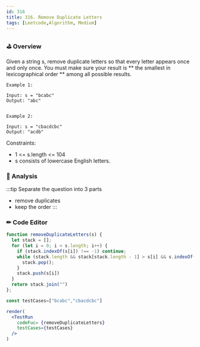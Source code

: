 ```yaml
---
id: 316
title: 316. Remove Duplicate Letters 
tags: [Leetcode,Algorithm, Medium]
---
```


### ⛳  Overview
Given a string s, remove duplicate letters so that every letter appears once and only once. You must make sure your result is ** the smallest in lexicographical order ** among all possible results.

 
```
Example 1:

Input: s = "bcabc"
Output: "abc"


Example 2:

Input: s = "cbacdcbc"
Output: "acdb"
 ```

Constraints:

* 1 <= s.length <= 104
* s consists of lowercase English letters.

### 📃  Analysis
:::tip
 Separate the question into 3 parts
 - remove duplicates
 - keep the order
:::


### ✏  Code Editor


```jsx live noInline
function removeDuplicateLetters(s) {
  let stack = [];
  for (let i = 0; i < s.length; i++) {
    if (stack.indexOf(s[i]) !== -1) continue;
    while (stack.length && stack[stack.length - 1] > s[i] && s.indexOf(stack[stack.length - 1], i) !== -1) {
      stack.pop();
    }
    stack.push(s[i])
  }
  return stack.join("")
};

const testCases=["bcabc","cbacdcbc"]

render(
  <TestRun
    codeFuc= {removeDuplicateLetters}
    testCases={testCases}
  />
)
```

